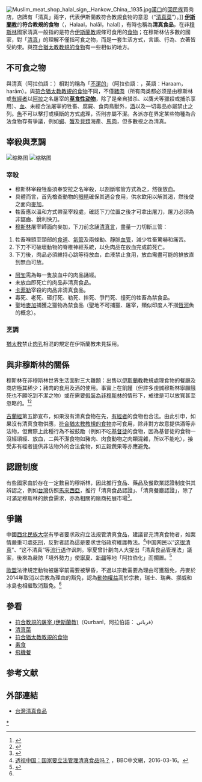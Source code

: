 {{Distinguish|清真}}[[File:Muslim_meat_shop_halal_sign,_Hankow_China,_1935.jpg|thumb]][[漢口|漢口]]的[[回族|回民族]]買肉店，店牌有「清真」兩字，代表伊斯蘭教符合教規食物的意思（“[[清真菜|清真菜]]”）。]]
'''[[伊斯蘭教|伊斯蘭教]]'''的'''符合教規的食物'''（{{lang-ar|'''حلال'''}}，Halaal，halāl，halal），有時也稱為'''清真食品'''，在非[[穆斯林|穆斯林]]國家清真一般指的是符合[[伊斯蘭教|伊斯蘭教]]規條可食用的[[食物|食物]]；在穆斯林佔多數的國家，對「[[清真|清真]]」的理解不僅指可食之物，而是一套生活方式，言語、行為、衣著皆受約束。與[[符合教規的食物_(猶太教)|符合猶太教教規的食物]]有一些相似的地方。

==不可食之物==
與清真（阿拉伯語：'''{{lang|ar|حلال|}}'''）相對的稱為「[[哈拉姆|不潔的]]」（阿拉伯語：'''{{lang|ar|حرام|}}'''，英語：Haraam，harām）。與[[符合教規的食物_(猶太教)|符合猶太教教規的食物]]不同，不僅[[豬肉|豬肉]]（所有肉类都必须是由穆斯林或[[有經者|有經者]]以[[阿拉|阿拉]]之名屠宰的'''[[草食性动物|草食性动物]]'''，除了是亲自猎杀、以鷹犬等獵殺或捕杀享用）、[[血|血]]、未經合法屠宰的牲畜、腐屍、食肉鳥獸外，[[酒|酒]]以及一切毒品亦屬禁止之列。[[魚|魚]]不可以擊打或橫斷的方式處理，否則亦屬不潔。各派亦在界定某些物種為合法食物存有爭議，例如[[蝦|蝦]]、[[蟹|蟹]]及[[貝類|貝類]]海產、[[馬肉|馬肉]]，但多數視之為清真。

==宰殺與烹調==
[[File:Halal_Beef_Daoxuemian.jpg|缩略图]]
[[File:Shanghai-Lanzhou-Zhengzong-Niurou-Lamian-2782.jpg|缩略图]]

===宰殺===
*穆斯林宰殺牲畜須奉安拉之名宰殺，以割斷喉管方式為之，然後放血。
*具體而言，首先檢查動物的[[眼睛|眼睛]]確保其適合食用，供水飲用以解其渴，然後使之面向[[麥加|麥加]]。
*牲畜應以溫和方式帶至宰殺處，確認下刀位置之後才可拿出屠刀，屠刀必須為非鋸齒、銳利快刀。
*[[穆斯林|穆斯林]]屠宰師面向麥加，下刀前念誦[[清真言|清真言]]，盡量一刀切斷三管：
#牲畜喉頭至頸部的[[食道|食道]]、[[氣管|氣管]]及兩條動、靜脈[[血管|血管]]，減少牲畜驚嚇和痛苦。
#下刀不可破壞動物的脊椎神經系統，以免肉品在放血完成前死亡。
#下刀後，肉品必須維持心跳等待放血，血液禁止食用，放血需盡可能的排放直到無血可放。
*[[阿訇|阿訇]]需為每一隻放血中的肉品誦經。
*未放血即死亡的肉品非清真食品。
*[[卡菲勒|卡菲勒]]宰殺的肉品非清真食品。
*毒死、老死、砸打死、勒死、摔死、爭鬥死、撞死的牲畜為禁食品。
*聖地[[麥加|麥加]]捕獲之獵物為禁食品（聖地不可捕獵、屠宰，類似印度人不撈[[恆河|恆河]]魚的概念）。

===烹調===
[[猶太教|猶太教]]禁止[[肉|肉]][[乳|乳]]相混的規定在伊斯蘭教未見採用。

==與非穆斯林的關係==
穆斯林在非穆斯林世界生活面對三大難題：出售以[[伊斯兰教|伊斯蘭教]]教規處理食物的餐廳及商店極其稀少；豬肉的食用及酒的使用。事實上在飢饉（但許多虔誠穆斯林寧願餓死也不願吃到不潔之物）或在需要[[塔基亞|假裝為非穆斯林]]的情形下，戒律是可以放寬甚至忽略的。<ref>{{cite quran|2|173|quote=凡为势所迫，非出自愿，且不过分的人，﹙虽吃禁物﹚，毫无罪过。|t=m}}</ref><ref>{{cite quran|5|3|quote=凡为饥荒所迫，而无意犯罪的，﹙虽吃禁物，毫无罪过﹚，因为真主确是至赦的，确是至慈的。|t=m}}</ref>

[[古蘭經|古蘭經]]{{link-en|筵席章|Al-Ma'ida|第五章}}第五節宣布，如果沒有清真食物在先，[[有經者|有經者]]的食物也合法。由此引申，如果沒有清真食物供應，[[符合教規的食物_(猶太教)|符合猶太教教規的食物]]亦可食用，除非對方故意提供酒等非法物，但實際上此種行為不被鼓勵（例如不吃[[基督徒|基督徒]]的食物，因為基督徒的食物一沒經頌經、放血，二與不潔食物如豬肉、肉食動物之肉類混雜，所以不能吃），接受非有經者提供非法物外的合法食物，如五穀蔬果等亦應避免。

==認證制度==
{{main|清真認證}}
有些國家由於存在一定數目的穆斯林，因此推行食品、藥品及餐飲業認證制度供其辨認之，例如[[台灣|台灣]]仿照[[馬來西亞|馬來西亞]]，推行「清真食品認證」、「清真餐廳認證」，除了可滿足穆斯林的飲食需求，亦為相關的廠商拓展市場<ref>{{cite news|url=http://www.2udn.com/?p=12551|title=台北清真寺頒發伊斯蘭友善旅宿認證|publisher=兩岸聯合報|date=2016-12-08|accessdate=2016-12-08|archive-date=2017-11-07|archive-url=https://web.archive.org/web/20171107223202/http://www.2udn.com/?p=12551|dead-url=yes}}</ref>。

==爭議==
中國[[西北民族大学|西北民族大学]]有學者要求政府立法規管清真食品，建議冒充清真食物者，如案情嚴重可處[[死刑|死刑]]，反對者認為這是要求世俗政府維護教法。<ref name=bbc20160316>[http://www.bbc.com/zhongwen/simp/focus_on_china/2016/03/160316_focusonchina_halal_food 透视中国：国家要立法管理清真食品吗？] {{Wayback|url=http://www.bbc.com/zhongwen/simp/focus_on_china/2016/03/160316_focusonchina_halal_food |date=20190518125747 }}，BBC中文網，2016-03-16。</ref>中国网民以“[[中国大陆网络热点事件列表#这很XX|这很清真]]”、“这不清真”等[[流行语|流行语]]作讽刺。寧夏曾計劃向人大提出「清真食品管理法」議案，後來為嚴防「境外勢力」使[[宁夏回族自治区|寧夏]]、[[新疆维吾尔自治区|新疆]]等地「阿拉伯化」而擱置。<ref>{{Cite news |url=http://std.stheadline.com/daily/news-content.php?id=1529297&target=2 |title=寧夏阻絕境外勢力 嚴防回教「阿拉伯化」 |date=2017-01-03 |website=std.stheadline.com |accessdate=2017-06-19 |archive-date=2019-06-06 |archive-url=https://web.archive.org/web/20190606082812/http://std.stheadline.com/daily/news-content.php?id=1529297&target=2 |dead-url=no }}</ref>

[[歐盟|歐盟]]法律規定動物被屠宰前需要被擊昏，不過以宗教需要為理由可獲豁免，丹麥於2014年取消以宗教為理由的豁免，認為[[動物權益|動物權益]]高於宗教，瑞士、瑞典、挪威和冰島也相繼取消豁免。<ref name=bbc20160316/>

==參看==
* [[符合教規的屠宰_(伊斯蘭教)|符合教規的屠宰 (伊斯蘭教)]]（Qurbanī，阿拉伯語： قربانى‎）
* [[清真菜|清真菜]]
* [[符合教規的食物_(猶太教)|符合猶太教教規的食物]]
* [[素食|素食]]
* [[飛機餐|飛機餐]]

==参考文献==
<div class="references-small">
<references />
</div>

== 外部連結 ==

* [http://www.taipeimosque.org.tw/about_%20Halal_certification_food.html 台灣清真食品] {{Wayback|url=http://www.taipeimosque.org.tw/about_%20Halal_certification_food.html |date=20210501184046 }}

[[Category:清真食品|*]]